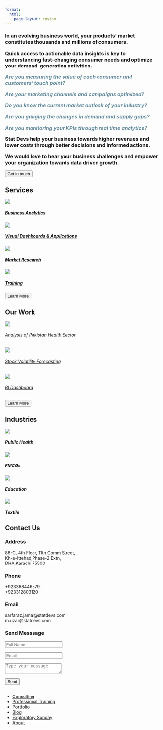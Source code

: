 ```yaml
---
format:
  html:
    page-layout: custom
---
```




::: {#aboutus}
<h3>

In an evolving business world, your products' market constitutes thousands and millions of consumers.

Quick access to actionable data insights is key to understanding fast-changing consumer needs and optimize your demand-generation activities.

<b style="color:#698fa1;"><i>

Are you measuring the value of each consumer and customers' touch point?

Are your marketing channels and campaigns optimized?

Do you know the current market outlook of your industry?

Are you gauging the changes in demand and supply gaps?

Are you monitoring your KPIs through real time analytics?

</i></b>

Stat Devs help your business towards higher revenues and lower costs through better decisions and informed actions.

We would love to hear your business challenges and empower your organization towards data driven growth.

</h3>
:::


::: button3
<a href="index.qmd#cont"> <button class="btn btn-outline-primary btn-lg">Get in touch</button> </a>
:::

::: {#our-expertise}
<h2>Services</h2>
:::

::: grid

::: {.g-col-12 .g-col-md-6}
<a href = "consulting.qmd">


<img src="images/1st-icon.png"/>


<h5>Business Analytics</h5>

</a>
:::

::: {.g-col-12 .g-col-md-6}
<a href = "consulting.qmd">

<img src="images/2nd-icon.png"/>

<h5>Visual Dashboards & Applications</h5>

</a>
:::

::: {.g-col-12 .g-col-md-6}
<a href = "consulting.qmd">

<img src="images/3rd-icon.png"/>

<h5>Market Research</h5>

</a>
:::

::: {.g-col-12 .g-col-md-6}

<a href = "training.qmd">

<img src="images/4th-icon.png"/>

<h5>Training</h5>

</a>
:::

:::

::: {#button2}
<a href="consulting.qmd"> <button class="btn btn-outline-primary btn-lg">Learn More</button> </a>
:::

::: {#past-work}
<h2>Our Work</h2>

::: grid
::: {.g-col-12 .g-col-md-4}
<a href = "portfolio_presentation.qmd#health" target="_blank">

<img src="images/health.png"/>

<h6>Analysis of Pakistan Health Sector</h6>

</a>
:::

::: {.g-col-12 .g-col-md-4}
<a href = "portfolio_presentation.qmd#stock" target="_blank">

<img src="images/stock.png"/>

<h6>Stock Volatility Forecasting</h6>

</a>
:::

::: {.g-col-12 .g-col-md-4}
<a href = "portfolio_presentation.qmd#dashboard" target="_blank">

<img src="images/dashboard.png"/>

<h6>BI Dashboard</h6>

</a>
:::
:::
:::

::: {#button1}
<a href="portfolio.qmd"> <button class="btn btn-outline-primary btn-lg">Learn More</button> </a>
:::

::: {#industries}

<h2>Industries</h2>

::: grid
::: {.g-col-12 .g-col-md-3}
<img src="images/public-health.png"/>

<h5>Public Health</h5>
:::

::: {.g-col-12 .g-col-md-3}
<img src="images/fmcg.png"/>

<h5>FMCGs</h5>
:::

::: {.g-col-12 .g-col-md-3}
<img src="images/education.png"/>

<h5>Education</h5>
:::

::: {.g-col-12 .g-col-md-3}
<img src="images/textile.png"/>

<h5>Textile</h5>
:::

:::
:::


::: {#cont .contact}
::: content
<h2>

Contact Us

</h2 >
:::

::: container
::: contactInfo
::: box
::: icon
<i class="bi bi-pin-map"></i>
:::

::: text
<h3>Address</h3>

<p>86-C, 4th Floor, 11th Comm Street,<br>Kh-e-Ittehad,Phase-2 Extn,<br>DHA,Karachi 75500</p>
:::
:::

::: box
::: icon
<i class="bi bi-telephone"></i>
:::

::: text
<h3>Phone</h3>

<p>+923368446579<br>+923312803120</p>
:::
:::

::: box
::: icon
<i class="bi bi-envelope"></i>
:::

::: text
<h3>Email</h3>

<p>sarfaraz.jamal\@statdevs.com<br>m.uzar\@statdevs.com</p>
:::
:::
:::

::: contactForm
<form action="https://formsubmit.co/sarfaraz.jamal@statdevs.com" method="POST">

<h3>Send Messsage</h3>

::: inputBox
<input placeholder="Full Name"type="text" name="name" required ="required">
:::

::: inputBox
<input type="email" placeholder="Email"name="email" required ="required">
:::

::: inputBox
```{=html}
<textarea placeholder="Type your message"name="message" required="required"></textarea>
```
:::

::: inputBox
<input type="submit" name="submit" value ="Send">
:::

</form>
:::
:::
:::

::: footer
<h2>

</h2>

::: social
<a href="https://www.facebook.com/profile.php?id=100088076201356"><i class="bi bi-facebook"></i></a> <a href="https://twitter.com/StatDevs "><i class="bi bi-twitter"></i></a> <a href="https://www.linkedin.com/company/stat-devs"><i class="bi bi-linkedin"></i></a> <a href="https://github.com/Stat-Devs"><i class="bi bi-github"></i></a>
:::

<ul class="links">

<li><a href="consulting.qmd">Consulting</a></li>

<li><a href="training.qmd">Professional Training</a></li>

<li><a href="portfolio.qmd">Portfolio</a></li>

<li><a href="blog.qmd">Blog</a></li>

<li><a href="exploratory-sunday.qmd">Exploratory Sunday</a></li>

<li><a href="about.qmd">About</a></li>

</ul>
:::
